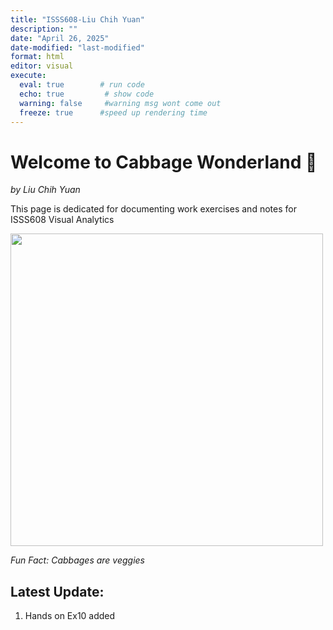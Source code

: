 ```yaml
---
title: "ISSS608-Liu Chih Yuan"
description: ""
date: "April 26, 2025"
date-modified: "last-modified"
format: html
editor: visual
execute: 
  eval: true        # run code 
  echo: true         # show code 
  warning: false     #warning msg wont come out
  freeze: true      #speed up rendering time
---
```


# **Welcome to Cabbage Wonderland** 🥬

*by Liu Chih Yuan*

This page is dedicated for documenting work exercises and notes for ISSS608 Visual Analytics

<img src="images/cabbageGPT.png" width="500"/>

*Fun Fact: Cabbages are veggies*

## Latest Update:

1.  Hands on Ex10 added
